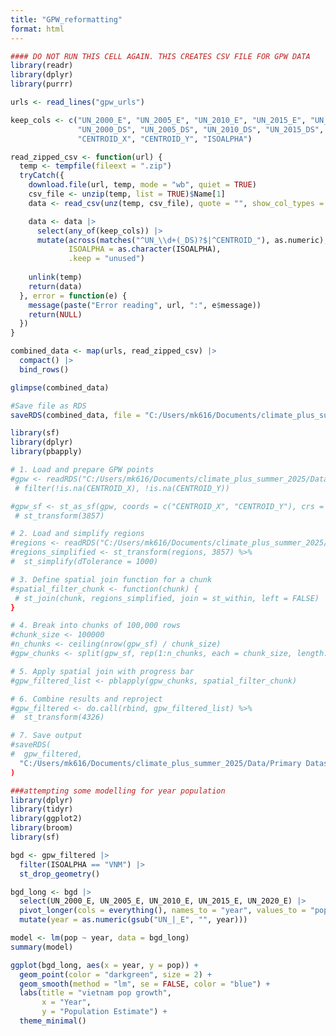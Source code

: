 ```yaml
---
title: "GPW_reformatting"
format: html
---
```


```r

#### DO NOT RUN THIS CELL AGAIN. THIS CREATES CSV FILE FOR GPW DATA
library(readr)
library(dplyr)
library(purrr)

urls <- read_lines("gpw_urls")

keep_cols <- c("UN_2000_E", "UN_2005_E", "UN_2010_E", "UN_2015_E", "UN_2020_E",
               "UN_2000_DS", "UN_2005_DS", "UN_2010_DS", "UN_2015_DS", "UN_2020_DS",
               "CENTROID_X", "CENTROID_Y", "ISOALPHA")

read_zipped_csv <- function(url) {
  temp <- tempfile(fileext = ".zip")
  tryCatch({
    download.file(url, temp, mode = "wb", quiet = TRUE)
    csv_file <- unzip(temp, list = TRUE)$Name[1]
    data <- read_csv(unz(temp, csv_file), quote = "", show_col_types = FALSE)

    data <- data |>
      select(any_of(keep_cols)) |>
      mutate(across(matches("^UN_\\d+(_DS)?$|^CENTROID_"), as.numeric),
             ISOALPHA = as.character(ISOALPHA),
             .keep = "unused")
    
    unlink(temp)
    return(data)
  }, error = function(e) {
    message(paste("Error reading", url, ":", e$message))
    return(NULL)
  })
}

combined_data <- map(urls, read_zipped_csv) |>
  compact() |>
  bind_rows()

glimpse(combined_data)
```

```r

#Save file as RDS
saveRDS(combined_data, file = "C:/Users/mk616/Documents/climate_plus_summer_2025/Data/Primary Datasets/gpw_combined_cleaned.rds")

```



```r

library(sf)
library(dplyr)
library(pbapply)

# 1. Load and prepare GPW points
#gpw <- readRDS("C:/Users/mk616/Documents/climate_plus_summer_2025/Data/Primary Datasets/gpw_combined_cleaned.rds") %>%
 # filter(!is.na(CENTROID_X), !is.na(CENTROID_Y))

#gpw_sf <- st_as_sf(gpw, coords = c("CENTROID_X", "CENTROID_Y"), crs = 4326, remove = FALSE) %>%
 # st_transform(3857)

# 2. Load and simplify regions
#regions <- readRDS("C:/Users/mk616/Documents/climate_plus_summer_2025/Data/Primary Datasets/regions.rds")
#regions_simplified <- st_transform(regions, 3857) %>%
#  st_simplify(dTolerance = 1000)

# 3. Define spatial join function for a chunk
#spatial_filter_chunk <- function(chunk) {
 # st_join(chunk, regions_simplified, join = st_within, left = FALSE)
}

# 4. Break into chunks of 100,000 rows
#chunk_size <- 100000
#n_chunks <- ceiling(nrow(gpw_sf) / chunk_size)
#gpw_chunks <- split(gpw_sf, rep(1:n_chunks, each = chunk_size, length.out = nrow(gpw_sf)))

# 5. Apply spatial join with progress bar
#gpw_filtered_list <- pblapply(gpw_chunks, spatial_filter_chunk)

# 6. Combine results and reproject
#gpw_filtered <- do.call(rbind, gpw_filtered_list) %>%
#  st_transform(4326)

# 7. Save output
#saveRDS(
#  gpw_filtered,
  "C:/Users/mk616/Documents/climate_plus_summer_2025/Data/Primary Datasets/gpw_within_coastal_regions.rds"
)

```

```r


###attempting some modelling for year population
library(dplyr)
library(tidyr)
library(ggplot2)
library(broom)
library(sf)

bgd <- gpw_filtered |>
  filter(ISOALPHA == "VNM") |>
  st_drop_geometry()

bgd_long <- bgd |>
  select(UN_2000_E, UN_2005_E, UN_2010_E, UN_2015_E, UN_2020_E) |>
  pivot_longer(cols = everything(), names_to = "year", values_to = "pop") |>
  mutate(year = as.numeric(gsub("UN_|_E", "", year)))

model <- lm(pop ~ year, data = bgd_long)
summary(model)

ggplot(bgd_long, aes(x = year, y = pop)) +
  geom_point(color = "darkgreen", size = 2) +                  
  geom_smooth(method = "lm", se = FALSE, color = "blue") +   
  labs(title = "vietnam pop growth",
       x = "Year",
       y = "Population Estimate") +
  theme_minimal()


```
